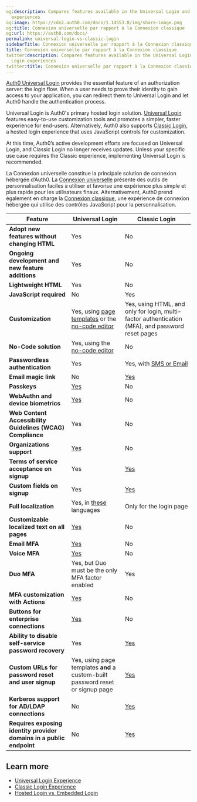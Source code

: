 ```yaml
---
og:description: Compares features available in the Universal Login and Classic Login
  experiences
og:image: https://cdn2.auth0.com/docs/1.14553.0/img/share-image.png
og:title: Connexion universelle par rapport à la Connexion classique
og:url: https://auth0.com/docs/
permalink: universal-login-vs-classic-login
sidebarTitle: Connexion universelle par rapport à la Connexion classique
title: Connexion universelle par rapport à la Connexion classique
twitter:description: Compares features available in the Universal Login and Classic
  Login experiences
twitter:title: Connexion universelle par rapport à la Connexion classique
---
```


[Auth0 Universal Login](/docs/authenticate/login/auth0-universal-login) provides the essential feature of an <Tooltip tip="Authorization Server: Centralized server that contributes to defining the boundaries of a user’s access. For example, your authorization server can control the data, tasks, and features available to a user." cta="View Glossary" href="/docs/glossary?term=authorization+server">authorization server</Tooltip>: the login flow. When a user needs to prove their identity to gain access to your application, you can redirect them to <Tooltip tip="Authorization Server: Centralized server that contributes to defining the boundaries of a user’s access. For example, your authorization server can control the data, tasks, and features available to a user." cta="View Glossary" href="/docs/glossary?term=Universal+Login">Universal Login</Tooltip> and let Auth0 handle the authentication process.

Universal Login is Auth0's primary hosted login solution. [Universal Login](/docs/authenticate/login/auth0-universal-login/universal-login-vs-classic-login/universal-experience) features easy-to-use customization tools and promotes a simpler, faster experience for end-users. Alternatively, Auth0 also supports [Classic Login](/docs/authenticate/login/auth0-universal-login/universal-login-vs-classic-login/classic-experience), a hosted login experience that uses JavaScript controls for customization.

<Warning>

At this time, Auth0’s active development efforts are focused on Universal Login, and Classic Login no longer receives updates. Unless your specific use case requires the Classic experience, implementing Universal Login is recommended.

</Warning>

La Connexion universelle constitue la principale solution de connexion hébergée d’Auth0. La [Connexion universelle](/login/universal-login/universal-experience) présente des outils de personnalisation faciles à utiliser et favorise une expérience plus simple et plus rapide pour les utilisateurs finaux. Alternativement, Auth0 prend également en charge la [Connexion classique](/login/universal-login/classic-experience), une expérience de connexion hébergée qui utilise des contrôles JavaScript pour la personnalisation.

<table class="table"><thead>
<tr>
<th><strong>Feature</strong></th>
<th><strong>Universal Login</strong></th>
<th><strong>Classic Login</strong></th>
</tr>
</thead>
<tbody>
<tr>
<td><strong>Adopt new features without changing HTML</strong></td>
<td>Yes</td>
<td>No</td>
</tr>
<tr>
<td><strong>Ongoing development and new feature additions</strong></td>
<td>Yes</td>
<td>No</td>
</tr>
<tr>
<td><strong>Lightweight HTML</strong></td>
<td>Yes</td>
<td>No</td>
</tr>
<tr>
<td><strong>JavaScript required</strong></td>
<td>No</td>
<td>Yes</td>
</tr>
<tr>
<td><strong>Customization</strong></td>
<td>Yes, using <a href="/docs/customize/login-pages/universal-login/customize-templates" title="Universal login page templates">page templates</a> or the <a href="/docs/customize/login-pages/universal-login/customize-themes">no-code editor</a></td>
<td>Yes, using HTML, and only for login, multi-factor authentication (MFA), and password reset pages</td>
</tr>
<tr>
<td><strong>No-Code solution</strong></td>
<td>Yes, using the <a href="/docs/customize/login-pages/universal-login/customize-themes">no-code editor</a></td>
<td>No</td>
</tr>
<tr>
<td><strong>Passwordless authentication</strong></td>
<td>Yes</td>
<td>Yes, with <a href="/docs/authenticate/login/auth0-universal-login/passwordless-login">SMS or Email</a></td>
</tr>
<tr>
<td><strong>Email magic link</strong></td>
<td>No</td>
<td><a href="/docs/authenticate/passwordless/authentication-methods/email-magic-link">Yes</a></td>
</tr>
<tr>
<td><strong>Passkeys</strong></td>
<td><a href="/docs/authenticate/database-connections/passkeys" title="Passkeys">Yes</a></td>
<td>No</td>
</tr>
<tr>
<td><strong>WebAuthn and device biometrics</strong></td>
<td><a href="/docs/secure/multi-factor-authentication/fido-authentication-with-webauthn">Yes</a></td>
<td>No</td>
</tr>
<tr>
<td><strong>Web Content Accessibility Guidelines (WCAG) Compliance</strong></td>
<td>Yes</td>
<td>No</td>
</tr>
<tr>
<td><strong>Organizations support</strong></td>
<td><a href="/docs/manage-users/organizations">Yes</a></td>
<td>No</td>
</tr>
<tr>
<td><strong>Terms of service acceptance on signup</strong></td>
<td>Yes</td>
<td><a href="/docs/libraries/lock/lock-configuration#showterms-boolean-">Yes</a></td>
</tr>
<tr>
<td><strong>Custom fields on signup</strong></td>
<td>Yes</td>
<td><a href="/docs/libraries/lock/lock-configuration#additionalsignupfields-array-">Yes</a></td>
</tr>
<tr>
<td><strong>Full localization</strong></td>
<td>Yes, in <a href="/docs/customize/internationalization-and-localization/universal-login-internationalization">these</a> languages</td>
<td>Only for the login page</td>
</tr>
<tr>
<td><strong>Customizable localized text on all pages</strong></td>
<td><a href="/docs/customize/login-pages/universal-login/customize-text-elements">Yes</a></td>
<td>No</td>
</tr>
<tr>
<td><strong>Email MFA</strong></td>
<td><a href="/docs/secure/multi-factor-authentication/multi-factor-authentication-factors/configure-email-notifications-for-mfa">Yes</a></td>
<td>No</td>
</tr>
<tr>
<td><strong>Voice MFA</strong></td>
<td><a href="/docs/secure/multi-factor-authentication/multi-factor-authentication-factors/configure-sms-voice-notifications-mfa">Yes</a></td>
<td>No</td>
</tr>
<tr>
<td><strong>Duo MFA</strong></td>
<td>Yes, but Duo must be the only MFA factor enabled</td>
<td>Yes</td>
</tr>
<tr>
<td><strong>MFA customization with Actions</strong></td>
<td><a href="/docs/secure/multi-factor-authentication/customize-mfa/customize-mfa-selection-universal-login">Yes</a></td>
<td>No</td>
</tr>
<tr>
<td><strong>Buttons for enterprise connections</strong></td>
<td><a href="/docs/authenticate/login/auth0-universal-login/identifier-first#define-home-realm-discovery-identity-providers">Yes</a></td>
<td>No</td>
</tr>
<tr>
<td><strong>Ability to disable self-service password recovery</strong></td>
<td>Yes</td>
<td><a href="/docs/libraries/lock/lock-configuration#allowforgotpassword-boolean">Yes</a></td>
</tr>
<tr>
<td><strong>Custom URLs for password reset and user signup</strong></td>
<td>Yes, using page templates <strong>and</strong> a custom-built password reset or signup page</td>
<td><a href="/docs/libraries/lock/lock-configuration#forgotpasswordlink-string-">Yes</a></td>
</tr>
<tr>
<td><strong>Kerberos support for AD/LDAP connections</strong></td>
<td>No</td>
<td><a href="/docs/authenticate/identity-providers/enterprise-identity-providers/active-directory-ldap/ad-ldap-connector/configure-ad-ldap-connector-with-kerberos#auto-login-with-lock">Yes</a></td>
</tr>
<tr>
<td><strong>Requires exposing identity provider domains in a public endpoint</strong></td>
<td>No</td>
<td><a href="/docs/get-started/tenant-settings#advanced">Yes</a></td>
</tr>
</tbody>
</table>

## Learn more

* [Universal Login Experience](/docs/authenticate/login/auth0-universal-login/universal-login-vs-classic-login/universal-experience)
* [Classic Login Experience](/docs/authenticate/login/auth0-universal-login/universal-login-vs-classic-login/classic-experience)
* [Hosted Login vs. Embedded Login](/docs/authenticate/login/universal-vs-embedded-login)